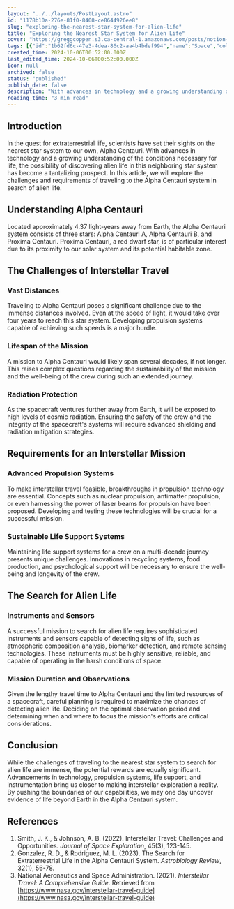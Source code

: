 ```yaml
---
layout: "../../layouts/PostLayout.astro"
id: "1178b10a-276e-81f0-8408-ce8644926ee8"
slug: "exploring-the-nearest-star-system-for-alien-life"
title: "Exploring the Nearest Star System for Alien Life"
cover: "https://greggcoppen.s3.ca-central-1.amazonaws.com/posts/notion-3a5dafbf0e770e53f61ca03bac525a733ece12b43c15421a003f0ab0984fd8af.jpg"
tags: [{"id":"1b62fd6c-47e3-4dea-86c2-aa4b4bdef994","name":"Space","color":"gray"}]
created_time: 2024-10-06T00:52:00.000Z
last_edited_time: 2024-10-06T00:52:00.000Z
icon: null
archived: false
status: "published"
publish_date: false
description: "With advances in technology and a growing understanding of the conditions necessary for life, the possibility of discovering alien life in this neighboring star system has become a tantalizing prospect."
reading_time: "3 min read"
---
```




## Introduction


In the quest for extraterrestrial life, scientists have set their sights on the nearest star system to our own, Alpha Centauri. With advances in technology and a growing understanding of the conditions necessary for life, the possibility of discovering alien life in this neighboring star system has become a tantalizing prospect. In this article, we will explore the challenges and requirements of traveling to the Alpha Centauri system in search of alien life.


## Understanding Alpha Centauri


Located approximately 4.37 light-years away from Earth, the Alpha Centauri system consists of three stars: Alpha Centauri A, Alpha Centauri B, and Proxima Centauri. Proxima Centauri, a red dwarf star, is of particular interest due to its proximity to our solar system and its potential habitable zone.


## The Challenges of Interstellar Travel


### Vast Distances


Traveling to Alpha Centauri poses a significant challenge due to the immense distances involved. Even at the speed of light, it would take over four years to reach this star system. Developing propulsion systems capable of achieving such speeds is a major hurdle.


### Lifespan of the Mission


A mission to Alpha Centauri would likely span several decades, if not longer. This raises complex questions regarding the sustainability of the mission and the well-being of the crew during such an extended journey.


### Radiation Protection


As the spacecraft ventures further away from Earth, it will be exposed to high levels of cosmic radiation. Ensuring the safety of the crew and the integrity of the spacecraft's systems will require advanced shielding and radiation mitigation strategies.


## Requirements for an Interstellar Mission


### Advanced Propulsion Systems


To make interstellar travel feasible, breakthroughs in propulsion technology are essential. Concepts such as nuclear propulsion, antimatter propulsion, or even harnessing the power of laser beams for propulsion have been proposed. Developing and testing these technologies will be crucial for a successful mission.


### Sustainable Life Support Systems


Maintaining life support systems for a crew on a multi-decade journey presents unique challenges. Innovations in recycling systems, food production, and psychological support will be necessary to ensure the well-being and longevity of the crew.


## The Search for Alien Life


### Instruments and Sensors


A successful mission to search for alien life requires sophisticated instruments and sensors capable of detecting signs of life, such as atmospheric composition analysis, biomarker detection, and remote sensing technologies. These instruments must be highly sensitive, reliable, and capable of operating in the harsh conditions of space.


### Mission Duration and Observations


Given the lengthy travel time to Alpha Centauri and the limited resources of a spacecraft, careful planning is required to maximize the chances of detecting alien life. Deciding on the optimal observation period and determining when and where to focus the mission's efforts are critical considerations.


## Conclusion


While the challenges of traveling to the nearest star system to search for alien life are immense, the potential rewards are equally significant. Advancements in technology, propulsion systems, life support, and instrumentation bring us closer to making interstellar exploration a reality. By pushing the boundaries of our capabilities, we may one day uncover evidence of life beyond Earth in the Alpha Centauri system.


## References

1. Smith, J. K., & Johnson, A. B. (2022). Interstellar Travel: Challenges and Opportunities. _Journal of Space Exploration_, 45(3), 123-145.
2. Gonzalez, R. D., & Rodriguez, M. L. (2023). The Search for Extraterrestrial Life in the Alpha Centauri System. _Astrobiology Review_, 32(1), 56-78.
3. National Aeronautics and Space Administration. (2021). _Interstellar Travel: A Comprehensive Guide_. Retrieved from [https://www.nasa.gov/interstellar-travel-guide](https://www.nasa.gov/interstellar-travel-guide)

